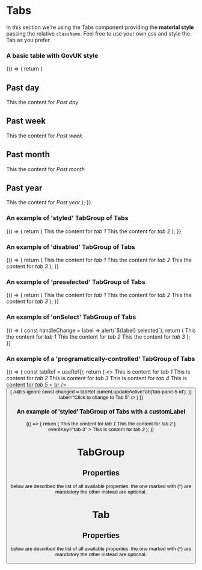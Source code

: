 
<Meta title="DCXLibrary/Tabs/Styled" component={TabGroup} />

# Tabs

In this section we're using the Tabs component providing the **material style** passing the relative `className`. Feel free to use your own css and style the Tab as you prefer

### A basic table with GovUK style

<Canvas>
  <Story name="styled-tabs-GovUK">
    {() => {
      return (
        <TabGroup
          containerClassName="govuk-tabs"
          className="govuk-tabs__list"
          tabClassName="govuk-tabs__list-item"
          tabLinkClassName="govuk-tabs__tab"
          activeTabClassName="govuk-tabs__list-item--selected"
          contentClassName="govuk-tabs__panel"
        >
          <Tab eventKey="tab-1" label="Past day">
            <h2>Past day</h2>
            This the content for <em>Past day</em>
          </Tab>
          <Tab eventKey="tab-2" label="Past week">
            <h2>Past week</h2>
            This the content for <em>Past week</em>
          </Tab>
          <Tab eventKey="tab-3" label="Past month">
            <h2>Past month</h2>
            This the content for <em>Past month</em>
          </Tab>
          <Tab eventKey="tab-4" label="Past year">
            <h2>Past year</h2>
            This the content for <em>Past year</em>
          </Tab>
        </TabGroup>
      );
    }}
  </Story>
</Canvas>

### An example of 'styled' TabGroup of Tabs

<Canvas>
  <Story name="styled-tabs">
    {() => {
      return (
        <TabGroup
          activeTabClassName="tab-list-active"
          tabClassName="tab-list-item"
          className="tab-list"
        >
          <Tab eventKey="tab-1" label="tab 1">
            This the content for <em>tab 1</em>
          </Tab>
          <Tab eventKey="tab-2" label="tab 2">
            This the content for <em>tab 2</em>
          </Tab>
        </TabGroup>
      );
    }}
  </Story>
</Canvas>

### An example of 'disabled' TabGroup of Tabs

<Canvas>
  <Story name="styled-disabled-tab">
    {() => {
      return (
        <TabGroup
          activeTabClassName="tab-list-active"
          disabledClassName="tab-list-disabled"
          tabClassName="tab-list-item"
          className="tab-list"
        >
          <Tab eventKey="tab-1" label="tab 1">
            This the content for <em>tab 1</em>
          </Tab>
          <Tab eventKey="tab-2" label="tab 2">
            This the content for <em>tab 2</em>
          </Tab>
          <Tab eventKey="tab-3" label="tab 3" disabled={true}>
            This the content for <em>tab 3</em>
          </Tab>
        </TabGroup>
      );
    }}
  </Story>
</Canvas>

### An example of 'preselected' TabGroup of Tabs

<Canvas>
  <Story name="styled-preselected-tab">
    {() => {
      return (
        <TabGroup
          activeTabClassName="tab-list-active"
          activeKey="tab 2"
          disabledClassName="tab-list-disabled"
          tabClassName="tab-list-item"
          className="tab-list"
        >
          <Tab eventKey="tab-1" label="tab 1">
            This the content for <em>tab 1</em>
          </Tab>
          <Tab eventKey="tab-2" label="tab 2">
            This the content for <em>tab 2</em>
          </Tab>
          <Tab eventKey="tab-3" label="tab 3">
            This the content for <em>tab 3</em>
          </Tab>
        </TabGroup>
      );
    }}
  </Story>
</Canvas>

### An example of 'onSelect' TabGroup of Tabs

<Canvas>
  <Story name="styled-select-tab">
    {() => {
      const handleChange = label => alert(`${label} selected`);
      return (
        <TabGroup
          activeTabClassName="tab-list-active"
          tabClassName="tab-list-item"
          className="tab-list"
          onClick={handleChange}
        >
          <Tab eventKey="tab-1" label="tab 1">
            This the content for <em>tab 1</em>
          </Tab>
          <Tab eventKey="tab-2" label="tab 2">
            This the content for <em>tab 2</em>
          </Tab>
          <Tab eventKey="tab-3" label="tab 3">
            This the content for <em>tab 3</em>
          </Tab>
        </TabGroup>
      );
    }}
  </Story>
</Canvas>

### An example of a 'programatically-controlled' TabGroup of Tabs

<Canvas>
  <Story name="styled-programatically-controlled-select-tab">
    {() => {
      const tabRef = useRef();
      return (
        <>
          <TabGroup
            activeTabClassName="tab-list-active"
            tabClassName="tab-list-item"
            className="tab-list"
            ref={tabRef}
          >
            <Tab label="Tab 1" eventKey="tab-pane-1-id">
              This is content for <em>tab 1</em>
            </Tab>
            <Tab label="Tab 2" eventKey="tab-pane-2-id">
              This is content for <em>tab 2</em>
            </Tab>
            <Tab label="Tab 3" eventKey="tab-pane-3-id">
              This is content for <em>tab 3</em>
            </Tab>
            <Tab label="Tab 4" eventKey="tab-pane-4-id">
              This is content for <em>tab 4</em>
            </Tab>
            <Tab label="Tab 5" eventKey="tab-pane-5-id">
              This is content for <em>tab 5</em>
            </Tab>
            </TabGroup>
            < br />
            <Button onClick={() => {
              //@ts-ignore
              const changed = tabRef.current.updateActiveTab('tab-pane-5-id');
            }} label="Click to change to Tab 5" />
        </>
      )
    }}
  </Story>
</Canvas>

### An example of 'styled' TabGroup of Tabs with a customLabel

<Canvas>
  <Story name="styled-tabs-with-custom-label">
    {() => {
      return (
        <TabGroup
          activeTabClassName="tab-list-active"
          tabClassName="tab-list-item"
          className="tab-list"
        >
          <Tab eventKey="tab-1" label="tab 1">
            This the content for <em>tab 1</em>
          </Tab>
          <Tab eventKey="tab-2" label="tab 2">
            This the content for <em>tab 2</em>
          </Tab>
          <Tab
            label={<img src="https://freesvg.org/img/afaulconbridge-Lightbulb-OnOff-1.png" width="20px"/>}
            eventKey="tab-3"
          >
            This is content for <em>tab 3</em>
          </Tab>
        </TabGroup>
      );
    }}
  </Story>
</Canvas>

# TabGroup

## Properties

below are described the list of all available properties. the one marked with (\*) are mandatory the other instead are optional.

<Props of={TabGroup} />

# Tab

## Properties

below are described the list of all available properties. the one marked with (\*) are mandatory the other instead are optional.

<Props of={Tab} />
